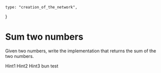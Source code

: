 	type: "creation_of_the_network",
}

# Sum two numbers

Given two numbers, write the implementation that returns the sum of the two numbers.

<Hint title="Hint 1">
Hint1
</Hint>


<Hint title="Hint 2">
Hint2
</Hint>

<Hint title="Hint 3">
Hint3
</Hint>


<Check title="Check" executor="shell">
bun test
</Check>
